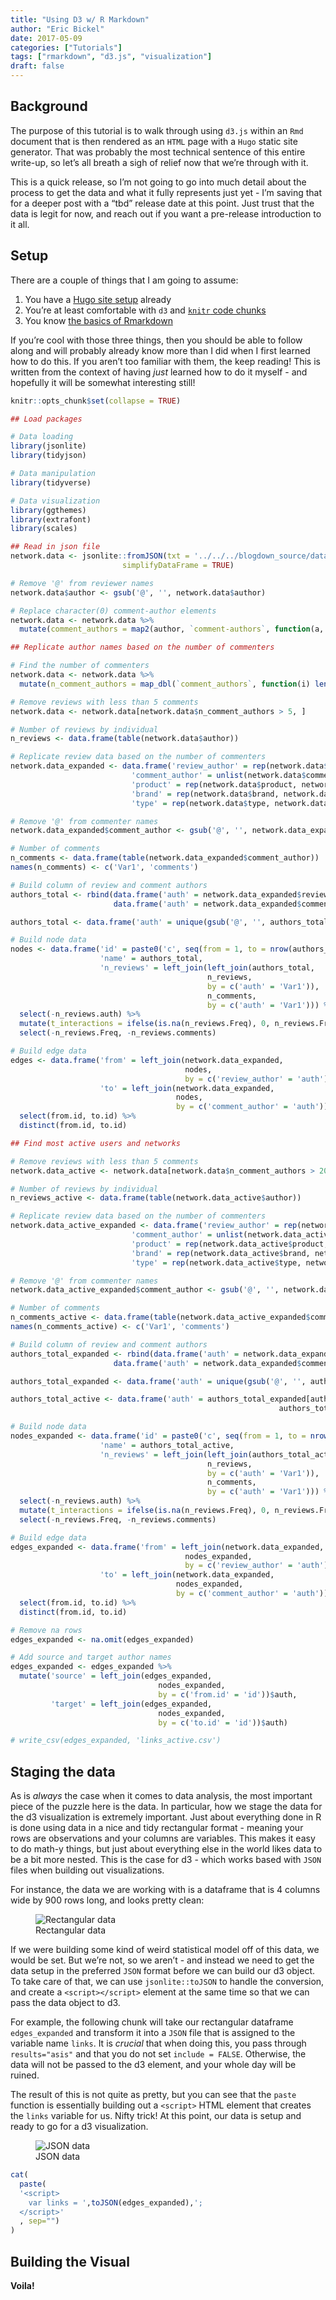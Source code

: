 ```yaml
---
title: "Using D3 w/ R Markdown"
author: "Eric Bickel"
date: 2017-05-09
categories: ["Tutorials"]
tags: ["rmarkdown", "d3.js", "visualization"]
draft: false
---
```

## Background

The purpose of this tutorial is to walk through using `d3.js` within an `Rmd` document that is then rendered as an `HTML` page with a `Hugo` static site generator. That was probably the most technical sentence of this entire write-up, so let's all breath a sigh of relief now that we're through with it.

This is a quick release, so I'm not going to go into much detail about the process to get the data and what it fully represents just yet - I'm saving that for a deeper post with a "tbd" release date at this point. Just trust that the data is legit for now, and reach out if you want a pre-release introduction to it all.

## Setup

There are a couple of things that I am going to assume:

1. You have a [Hugo site setup]() already
2. You're at least comfortable with `d3` and [`knitr` code chunks]()
3. You know [the basics of Rmarkdown]()

If you're cool with those three things, then you should be able to follow along and will probably already know more than I did when I first learned how to do this. If you aren't too familiar with them, the keep reading! This is written from the context of having _just_ learned how to do it myself - and hopefully it will be somewhat interesting still!

```r
knitr::opts_chunk$set(collapse = TRUE)

## Load packages

# Data loading
library(jsonlite)
library(tidyjson)

# Data manipulation
library(tidyverse)

# Data visualization
library(ggthemes)
library(extrafont)
library(scales)

```

```r

## Read in json file
network.data <- jsonlite::fromJSON(txt = '../../../blogdown_source/data/user_networks.json', 
                         simplifyDataFrame = TRUE)

# Remove '@' from reviewer names 
network.data$author <- gsub('@', '', network.data$author)

# Replace character(0) comment-author elements
network.data <- network.data %>% 
  mutate(comment_authors = map2(author, `comment-authors`, function(a, ca) { ifelse(nrow(data.frame(ca)) == 0, a, return(ca) )}))

## Replicate author names based on the number of commenters

# Find the number of commenters
network.data <- network.data %>% 
  mutate(n_comment_authors = map_dbl(`comment_authors`, function(i) length(i)))

# Remove reviews with less than 5 comments
network.data <- network.data[network.data$n_comment_authors > 5, ]

# Number of reviews by individual
n_reviews <- data.frame(table(network.data$author))

# Replicate review data based on the number of commenters
network.data_expanded <- data.frame('review_author' = rep(network.data$author, network.data$n_comment_authors), 
                           'comment_author' = unlist(network.data$comment_authors),
                           'product' = rep(network.data$product, network.data$n_comment_authors),
                           'brand' = rep(network.data$brand, network.data$n_comment_authors),
                           'type' = rep(network.data$type, network.data$n_comment_authors))

# Remove '@' from commenter names
network.data_expanded$comment_author <- gsub('@', '', network.data_expanded$comment_author)

# Number of comments
n_comments <- data.frame(table(network.data_expanded$comment_author))
names(n_comments) <- c('Var1', 'comments')

# Build column of review and comment authors
authors_total <- rbind(data.frame('auth' = network.data_expanded$review_author),
                       data.frame('auth' = network.data_expanded$comment_author))

authors_total <- data.frame('auth' = unique(gsub('@', '', authors_total$auth)))

# Build node data
nodes <- data.frame('id' = paste0('c', seq(from = 1, to = nrow(authors_total))),
                    'name' = authors_total,
                    'n_reviews' = left_join(left_join(authors_total, 
                                            n_reviews,
                                            by = c('auth' = 'Var1')),
                                            n_comments,
                                            by = c('auth' = 'Var1'))) %>% 
  select(-n_reviews.auth) %>%
  mutate(t_interactions = ifelse(is.na(n_reviews.Freq), 0, n_reviews.Freq) + ifelse(is.na(n_reviews.comments), 0, n_reviews.comments)) %>% 
  select(-n_reviews.Freq, -n_reviews.comments)

# Build edge data
edges <- data.frame('from' = left_join(network.data_expanded,
                                       nodes,
                                       by = c('review_author' = 'auth')),
                    'to' = left_join(network.data_expanded,
                                     nodes,
                                     by = c('comment_author' = 'auth'))) %>% 
  select(from.id, to.id) %>% 
  distinct(from.id, to.id)

## Find most active users and networks

# Remove reviews with less than 5 comments
network.data_active <- network.data[network.data$n_comment_authors > 20, ]

# Number of reviews by individual
n_reviews_active <- data.frame(table(network.data_active$author))

# Replicate review data based on the number of commenters
network.data_active_expanded <- data.frame('review_author' = rep(network.data_active$author, network.data_active$n_comment_authors), 
                           'comment_author' = unlist(network.data_active$comment_authors),
                           'product' = rep(network.data_active$product, network.data_active$n_comment_authors),
                           'brand' = rep(network.data_active$brand, network.data_active$n_comment_authors),
                           'type' = rep(network.data_active$type, network.data_active$n_comment_authors))

# Remove '@' from commenter names
network.data_active_expanded$comment_author <- gsub('@', '', network.data_active_expanded$comment_author)

# Number of comments
n_comments_active <- data.frame(table(network.data_active_expanded$comment_author))
names(n_comments_active) <- c('Var1', 'comments')

# Build column of review and comment authors
authors_total_expanded <- rbind(data.frame('auth' = network.data_expanded$review_author),
                       data.frame('auth' = network.data_expanded$comment_author))

authors_total_expanded <- data.frame('auth' = unique(gsub('@', '', authors_total_expanded$auth)))

authors_total_active <- data.frame('auth' = authors_total_expanded[authors_total_expanded$auth %in% n_reviews_active$Var1 | 
                                                            authors_total_expanded$auth %in% n_comments_active$Var1, ])

# Build node data
nodes_expanded <- data.frame('id' = paste0('c', seq(from = 1, to = nrow(authors_total_active))),
                    'name' = authors_total_active,
                    'n_reviews' = left_join(left_join(authors_total_active, 
                                            n_reviews,
                                            by = c('auth' = 'Var1')),
                                            n_comments,
                                            by = c('auth' = 'Var1'))) %>% 
  select(-n_reviews.auth) %>%
  mutate(t_interactions = ifelse(is.na(n_reviews.Freq), 0, n_reviews.Freq) + ifelse(is.na(n_reviews.comments), 0, n_reviews.comments)) %>% 
  select(-n_reviews.Freq, -n_reviews.comments)

# Build edge data
edges_expanded <- data.frame('from' = left_join(network.data_expanded,
                                       nodes_expanded,
                                       by = c('review_author' = 'auth')),
                    'to' = left_join(network.data_expanded,
                                     nodes_expanded,
                                     by = c('comment_author' = 'auth'))) %>% 
  select(from.id, to.id) %>% 
  distinct(from.id, to.id)

# Remove na rows
edges_expanded <- na.omit(edges_expanded)

# Add source and target author names
edges_expanded <- edges_expanded %>% 
  mutate('source' = left_join(edges_expanded,
                                 nodes_expanded,
                                 by = c('from.id' = 'id'))$auth,
         'target' = left_join(edges_expanded,
                                 nodes_expanded,
                                 by = c('to.id' = 'id'))$auth)

# write_csv(edges_expanded, 'links_active.csv')

```

## Staging the data

As is *always* the case when it comes to data analysis, the most important piece of the puzzle here is the data. In particular, how we stage the data for the d3 visualization is extremely important. Just about everything done in R is done using data in a nice and tidy rectangular format - meaning your rows are observations and your columns are variables. This makes it easy to do math-y things, but just about everything else in the world likes data to be a bit more nested. This is the case for d3 - which works based with `JSON` files when building out visualizations. 

For instance, the data we are working with is a dataframe that is 4 columns wide by 900 rows long, and looks pretty clean:

![Rectangular data](/img/data-rectangle.PNG)

If we were building some kind of weird statistical model off of this data, we would be set. But we're not, so we aren't - and instead we need to get the data setup in the preferred `JSON` format before we can build our d3 object. To take care of that, we can use `jsonlite::toJSON` to handle the conversion, and create a `<script></script>` element at the same time so that we can pass the data object to d3.

For example, the following chunk will take our rectangular dataframe `edges_expanded` and transform it into a `JSON` file that is assigned to the variable name `links`. It is *crucial* that when doing this, you pass through `results="asis"` and that you do not set `include = FALSE`. Otherwise, the data will not be passed to the d3 element, and your whole day will be ruined.

The result of this is not quite as pretty, but you can see that the `paste` function is essentially building out a `<script>` HTML element that creates the `links` variable for us. Nifty trick! At this point, our data is setup and ready to go for a d3 visualization. 

![JSON data](/img/data-json.PNG)

```r
cat(
  paste(
  '<script>
    var links = ',toJSON(edges_expanded),';
  </script>'
  , sep="")
)
```

## Building the Visual



**Voila!**

<div id="plot"></div>

<script src="https://d3js.org/d3.v3.min.js"></script>

<script>

var width = 950,
    height = 700;

var svg = d3.select("#plot").append("svg")
    .attr("width", width)
    .attr("height", height);

var tooltip = d3.select("#plot")
  .append("div")
  .attr("class", "my-tooltip") //add the tooltip class
  .style("position", "absolute")
  .style("z-index", "10")
  .style("visibility", "hidden");

var force = d3.layout.force()
    .size([width, height]);

var nodesByName = {};

// Create nodes for each unique source and target.
links.forEach(function(link) {
  link.source = nodeByName(link.source);
  link.target = nodeByName(link.target);
});

// Extract the array of nodes from the map by name.
var nodes = d3.values(nodesByName);

// Create the link lines.
var link = svg.selectAll(".link")
    .data(links)
  .enter().append("line")
    .attr("class", "link");

// Create circles for each user
var circle = svg.append("g").selectAll("circle")
  .data(nodes)
.enter().append("circle")
  .attr("r", 6)
  .call(force.drag)
  .on("mousemove", function() {
    return tooltip.style("top", (d3.event.pageY - 40) + "px").style("left", (d3.event.pageX - 130) + "px");
  })
  .on("mouseout", function() {
    return tooltip.style("visibility", "hidden");
  })
  .on('mouseover', function(d) {
    console.log(d.name);
    tooltip.style("visibility", "visible")
      .text(d.name)
    link.style('stroke-width', function(l) {
      if (d === l.source || d === l.target)
          return 2;
      else
          return 0;
  });
    link.style('stroke', function(l) {
      if (d === l.source || d === l.target)
          return "#008abc";
      else
          return "#f0f2f3";
  });
});

// Start the force layout.
force
        .nodes(nodes)
        .links(links)
        .linkDistance(400)
        .charge(1)
        // .gravity(1)
        .on("tick", tick)
        .start();

// Define tick function to move the nodes around
function tick() {
  link.attr("x1", function(d) { return d.source.x; })
      .attr("y1", function(d) { return d.source.y; })
      .attr("x2", function(d) { return d.target.x; })
      .attr("y2", function(d) { return d.target.y; });

  circle.attr("cx", function(d) { return d.x = Math.max(15, Math.min(width - 15, d.x)); })
      .attr("cy", function(d) { return d.y= Math.max(15, Math.min(height - 15, d.y)); });
    }

function nodeByName(name) {
  return nodesByName[name] || (nodesByName[name] = {name: name});
}

function transform(d) {
  return "translate(" + d.x + "," + d.y + ")";
}

</script>

